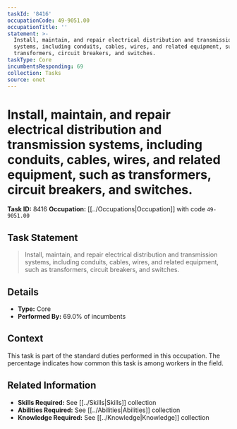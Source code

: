 ```yaml
---
taskId: '8416'
occupationCode: 49-9051.00
occupationTitle: ''
statement: >-
  Install, maintain, and repair electrical distribution and transmission
  systems, including conduits, cables, wires, and related equipment, such as
  transformers, circuit breakers, and switches.
taskType: Core
incumbentsResponding: 69
collection: Tasks
source: onet
---
```

# Install, maintain, and repair electrical distribution and transmission systems, including conduits, cables, wires, and related equipment, such as transformers, circuit breakers, and switches.

**Task ID:** 8416
**Occupation:** [[../Occupations|Occupation]] with code `49-9051.00`

## Task Statement

> Install, maintain, and repair electrical distribution and transmission systems, including conduits, cables, wires, and related equipment, such as transformers, circuit breakers, and switches.

## Details

- **Type:** Core
- **Performed By:** 69.0% of incumbents

## Context

This task is part of the standard duties performed in this occupation. The percentage indicates how common this task is among workers in the field.

## Related Information

- **Skills Required:** See [[../Skills|Skills]] collection
- **Abilities Required:** See [[../Abilities|Abilities]] collection
- **Knowledge Required:** See [[../Knowledge|Knowledge]] collection
